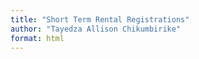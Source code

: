 ```yaml
---
title: "Short Term Rental Registrations"
author: "Tayedza Allison Chikumbirike"
format: html
---
```


